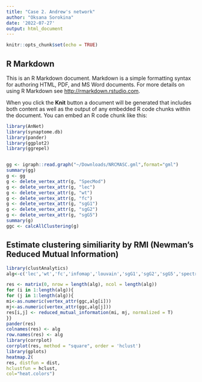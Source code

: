 ```yaml
---
title: "Case 2. Andrew's network"
author: "Oksana Sorokina"
date: '2022-07-27'
output: html_document
---
```


```r
knitr::opts_chunk$set(echo = TRUE)
```

## R Markdown

This is an R Markdown document. Markdown is a simple formatting syntax for authoring HTML, PDF, and MS Word documents. For more details on using R Markdown see <http://rmarkdown.rstudio.com>.

When you click the **Knit** button a document will be generated that includes both content as well as the output of any embedded R code chunks within the document. You can embed an R code chunk like this:

```r
library(AnNet)
library(synaptome.db)
library(pander)
library(ggplot2)
library(ggrepel)


gg <- igraph::read.graph("~/Downloads/NRCMASC.gml",format="gml")
summary(gg)
g <- gg
g <- delete_vertex_attr(g, "SpecMod")
g <- delete_vertex_attr(g, "lec")
g <- delete_vertex_attr(g, "wt")
g <- delete_vertex_attr(g, "fc")
g <- delete_vertex_attr(g, "sgG1")
g <- delete_vertex_attr(g, "sgG2")
g <- delete_vertex_attr(g, "sgG5")
summary(g)
ggc <- calcAllClustering(g)
```

## Estimate clustering similiarity by RMI (Newman’s Reduced Mutual Information)
```r

library(clustAnalytics)
alg<-c('lec','wt','fc','infomap','louvain','sgG1','sgG2','sgG5','spectral')

res <- matrix(0, nrow = length(alg), ncol = length(alg))
for (i in 1:length(alg)){
for (j in 1:length(alg)){
mi<-as.numeric(vertex_attr(ggc,alg[i]))
mj<-as.numeric(vertex_attr(ggc,alg[j]))
res[i,j] <- reduced_mutual_information(mi, mj, normalized = T)
}}
pander(res)
colnames(res) <- alg
row.names(res) <- alg
library(corrplot)
corrplot(res, method = "square", order = 'hclust')
library(gplots)
heatmap.2(
res, distfun = dist,
hclustfun = hclust,
col="heat.colors")
```

